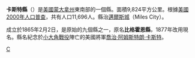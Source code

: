 {{Otheruses|卡斯特縣|subject=美國蒙大拿州的一個縣|other=同名的縣}}
{{Infobox U.S. County
 |county= 卡斯特縣
 |state= 蒙大拿州
 |en county= Custer County
 |en state= Montana
 |seal=
 |map size= 225
 |founded year=
 |seat= [[Miles_City,_Montana|Miles City]] 
 |largest city= [[Miles_City,_Montana|Miles City]]
 |leader=
 |area_total_sq_mi=3793
 |area_land_sq_mi=3783
 |area_water_sq_mi=10
 |area percentage= 0.27%
 |census yr= 2000
 |pop= 11696
 |density_km2=1
 |web=www.co.custer.mt.us
|}}
'''卡斯特縣'''（{{lang-en|Custer County}}）是[[美國|美國]][[蒙大拿州|蒙大拿州]]東南部的一個縣。面積9,824平方公里。根據[[美國2000年人口普查|美國2000年人口普查]]，共有人口11,696人。縣治[[邁爾斯城|邁爾斯城]]（Miles City）。

成立於1865年2月2日，是原始的九個縣之一，原名'''比格霍恩縣'''，1877年改用現名。縣名紀念於[[小大角戰役|小大角戰役]]陣亡的美國將軍[[喬治·阿姆斯特朗·卡斯特|喬治·阿姆斯特朗·卡斯特]]。

[[Category:蒙大拿州行政區劃|C]]